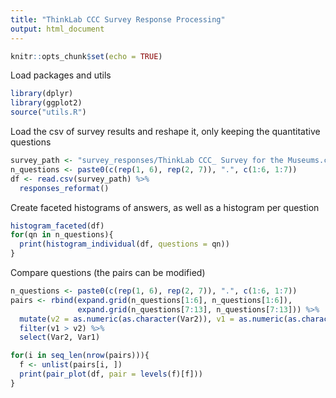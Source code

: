 ```yaml
---
title: "ThinkLab CCC Survey Response Processing"
output: html_document
---
```


```r
knitr::opts_chunk$set(echo = TRUE)
```

Load packages and utils

```r
library(dplyr)
library(ggplot2)
source("utils.R")
```

Load the csv of survey results and reshape it, only keeping the quantitative questions

```r
survey_path <- "survey_responses/ThinkLab CCC_ Survey for the Museums.csv"
n_questions <- paste0(c(rep(1, 6), rep(2, 7)), ".", c(1:6, 1:7))
df <- read.csv(survey_path) %>%
  responses_reformat()
```

Create faceted histograms of answers, as well as a histogram per question

```r
histogram_faceted(df)
for(qn in n_questions){
  print(histogram_individual(df, questions = qn))
}
```

Compare questions (the pairs can be modified)

```r
n_questions <- paste0(c(rep(1, 6), rep(2, 7)), ".", c(1:6, 1:7))
pairs <- rbind(expand.grid(n_questions[1:6], n_questions[1:6]),
               expand.grid(n_questions[7:13], n_questions[7:13])) %>%
  mutate(v2 = as.numeric(as.character(Var2)), v1 = as.numeric(as.character(Var1))) %>%
  filter(v1 > v2) %>%
  select(Var2, Var1)

for(i in seq_len(nrow(pairs))){
  f <- unlist(pairs[i, ])
  print(pair_plot(df, pair = levels(f)[f]))
}
```

